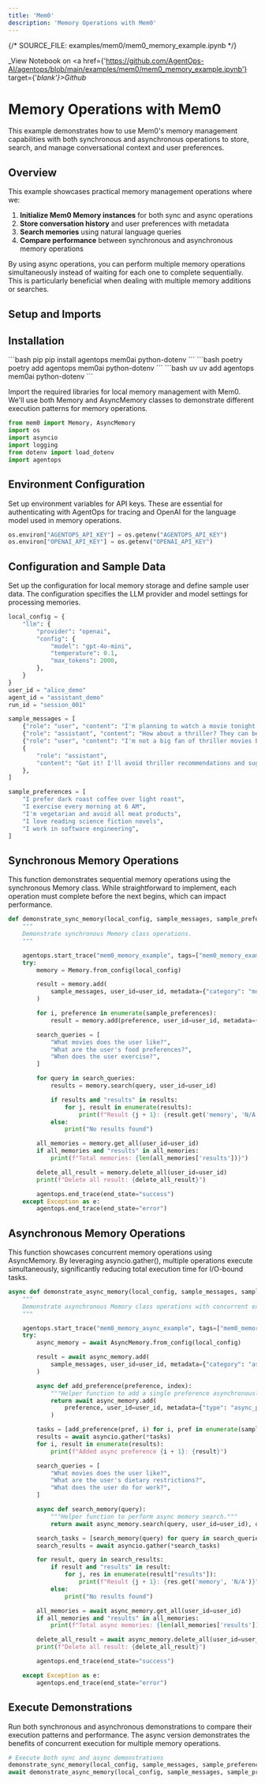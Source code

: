 ```yaml
---
title: 'Mem0'
description: 'Memory Operations with Mem0'
---
```

{/*  SOURCE_FILE: examples/mem0/mem0_memory_example.ipynb  */}

_View Notebook on <a href={'https://github.com/AgentOps-AI/agentops/blob/main/examples/mem0/mem0_memory_example.ipynb'} target={'_blank'}>Github</a>_

# Memory Operations with Mem0

This example demonstrates how to use Mem0's memory management capabilities with both synchronous and asynchronous operations to store, search, and manage conversational context and user preferences.

## Overview

This example showcases practical memory management operations where we:

1. **Initialize Mem0 Memory instances** for both sync and async operations
2. **Store conversation history** and user preferences with metadata
3. **Search memories** using natural language queries
4. **Compare performance** between synchronous and asynchronous memory operations

By using async operations, you can perform multiple memory operations simultaneously instead of waiting for each one to complete sequentially. This is particularly beneficial when dealing with multiple memory additions or searches.




## Setup and Imports
## Installation
<CodeGroup>
  ```bash pip
  pip install agentops mem0ai python-dotenv
  ```
  ```bash poetry
  poetry add agentops mem0ai python-dotenv
  ```
  ```bash uv
  uv add agentops mem0ai python-dotenv
  ```
</CodeGroup>


Import the required libraries for local memory management with Mem0. We'll use both Memory and AsyncMemory classes to demonstrate different execution patterns for memory operations.



```python
from mem0 import Memory, AsyncMemory
import os
import asyncio
import logging
from dotenv import load_dotenv
import agentops
```

## Environment Configuration

Set up environment variables for API keys. These are essential for authenticating with AgentOps for tracing and OpenAI for the language model used in memory operations.



```python
os.environ["AGENTOPS_API_KEY"] = os.getenv("AGENTOPS_API_KEY")
os.environ["OPENAI_API_KEY"] = os.getenv("OPENAI_API_KEY")
```

## Configuration and Sample Data

Set up the configuration for local memory storage and define sample user data. The configuration specifies the LLM provider and model settings for processing memories.



```python
local_config = {
    "llm": {
        "provider": "openai",
        "config": {
            "model": "gpt-4o-mini",
            "temperature": 0.1,
            "max_tokens": 2000,
        },
    }
}
user_id = "alice_demo"
agent_id = "assistant_demo"
run_id = "session_001"

sample_messages = [
    {"role": "user", "content": "I'm planning to watch a movie tonight. Any recommendations?"},
    {"role": "assistant", "content": "How about a thriller? They can be quite engaging."},
    {"role": "user", "content": "I'm not a big fan of thriller movies but I love sci-fi movies."},
    {
        "role": "assistant",
        "content": "Got it! I'll avoid thriller recommendations and suggest sci-fi movies in the future.",
    },
]

sample_preferences = [
    "I prefer dark roast coffee over light roast",
    "I exercise every morning at 6 AM",
    "I'm vegetarian and avoid all meat products",
    "I love reading science fiction novels",
    "I work in software engineering",
]
```

## Synchronous Memory Operations

This function demonstrates sequential memory operations using the synchronous Memory class. While straightforward to implement, each operation must complete before the next begins, which can impact performance.



```python
def demonstrate_sync_memory(local_config, sample_messages, sample_preferences, user_id):
    """
    Demonstrate synchronous Memory class operations.
    """

    agentops.start_trace("mem0_memory_example", tags=["mem0_memory_example"])
    try:
        memory = Memory.from_config(local_config)

        result = memory.add(
            sample_messages, user_id=user_id, metadata={"category": "movie_preferences", "session": "demo"}
        )

        for i, preference in enumerate(sample_preferences):
            result = memory.add(preference, user_id=user_id, metadata={"type": "preference", "index": i})

        search_queries = [
            "What movies does the user like?",
            "What are the user's food preferences?",
            "When does the user exercise?",
        ]

        for query in search_queries:
            results = memory.search(query, user_id=user_id)

            if results and "results" in results:
                for j, result in enumerate(results):
                    print(f"Result {j + 1}: {result.get('memory', 'N/A')}")
            else:
                print("No results found")

        all_memories = memory.get_all(user_id=user_id)
        if all_memories and "results" in all_memories:
            print(f"Total memories: {len(all_memories['results'])}")

        delete_all_result = memory.delete_all(user_id=user_id)
        print(f"Delete all result: {delete_all_result}")

        agentops.end_trace(end_state="success")
    except Exception as e:
        agentops.end_trace(end_state="error")
```

## Asynchronous Memory Operations

This function showcases concurrent memory operations using AsyncMemory. By leveraging asyncio.gather(), multiple operations execute simultaneously, significantly reducing total execution time for I/O-bound tasks.



```python
async def demonstrate_async_memory(local_config, sample_messages, sample_preferences, user_id):
    """
    Demonstrate asynchronous Memory class operations with concurrent execution.
    """

    agentops.start_trace("mem0_memory_async_example", tags=["mem0_memory_async_example"])
    try:
        async_memory = await AsyncMemory.from_config(local_config)

        result = await async_memory.add(
            sample_messages, user_id=user_id, metadata={"category": "async_movie_preferences", "session": "async_demo"}
        )

        async def add_preference(preference, index):
            """Helper function to add a single preference asynchronously."""
            return await async_memory.add(
                preference, user_id=user_id, metadata={"type": "async_preference", "index": index}
            )

        tasks = [add_preference(pref, i) for i, pref in enumerate(sample_preferences)]
        results = await asyncio.gather(*tasks)
        for i, result in enumerate(results):
            print(f"Added async preference {i + 1}: {result}")

        search_queries = [
            "What movies does the user like?",
            "What are the user's dietary restrictions?",
            "What does the user do for work?",
        ]

        async def search_memory(query):
            """Helper function to perform async memory search."""
            return await async_memory.search(query, user_id=user_id), query

        search_tasks = [search_memory(query) for query in search_queries]
        search_results = await asyncio.gather(*search_tasks)

        for result, query in search_results:
            if result and "results" in result:
                for j, res in enumerate(result["results"]):
                    print(f"Result {j + 1}: {res.get('memory', 'N/A')}")
            else:
                print("No results found")

        all_memories = await async_memory.get_all(user_id=user_id)
        if all_memories and "results" in all_memories:
            print(f"Total async memories: {len(all_memories['results'])}")

        delete_all_result = await async_memory.delete_all(user_id=user_id)
        print(f"Delete all result: {delete_all_result}")

        agentops.end_trace(end_state="success")

    except Exception as e:
        agentops.end_trace(end_state="error")
```

## Execute Demonstrations

Run both synchronous and asynchronous demonstrations to compare their execution patterns and performance. The async version demonstrates the benefits of concurrent execution for multiple memory operations.



```python
# Execute both sync and async demonstrations
demonstrate_sync_memory(local_config, sample_messages, sample_preferences, user_id)
await demonstrate_async_memory(local_config, sample_messages, sample_preferences, user_id)
```


<script type="module" src="/scripts/github_stars.js"></script>
<script type="module" src="/scripts/scroll-img-fadein-animation.js"></script>
<script type="module" src="/scripts/button_heartbeat_animation.js"></script>
<script type="module" src="/scripts/adjust_api_dynamically.js"></script>